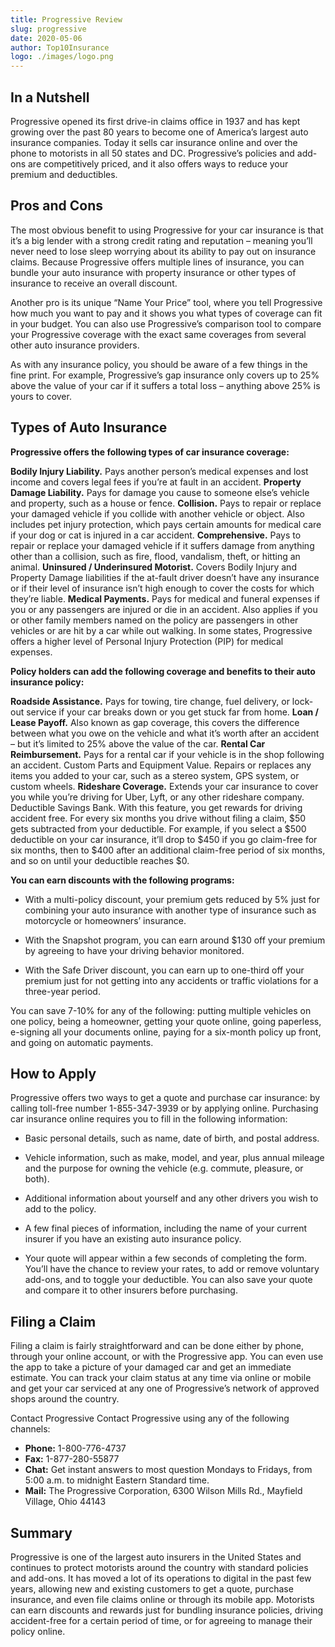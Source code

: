 ```yaml
---
title: Progressive Review
slug: progressive
date: 2020-05-06
author: Top10Insurance
logo: ./images/logo.png
---
```


## In a Nutshell

Progressive opened its first drive-in claims office in 1937 and has kept growing over the past 80 years to become one of America’s largest auto insurance companies. Today it sells car insurance online and over the phone to motorists in all 50 states and DC. Progressive’s policies and add-ons are competitively priced, and it also offers ways to reduce your premium and deductibles.

## Pros and Cons

The most obvious benefit to using Progressive for your car insurance is that it’s a big lender with a strong credit rating and reputation – meaning you’ll never need to lose sleep worrying about its ability to pay out on insurance claims. Because Progressive offers multiple lines of insurance, you can bundle your auto insurance with property insurance or other types of insurance to receive an overall discount.

Another pro is its unique “Name Your Price” tool, where you tell Progressive how much you want to pay and it shows you what types of coverage can fit in your budget. You can also use Progressive’s comparison tool to compare your Progressive coverage with the exact same coverages from several other auto insurance providers.

As with any insurance policy, you should be aware of a few things in the fine print. For example, Progressive’s gap insurance only covers up to 25% above the value of your car if it suffers a total loss – anything above 25% is yours to cover.

## Types of Auto Insurance

**Progressive offers the following types of car insurance coverage:**

**Bodily Injury Liability.** Pays another person’s medical expenses and lost income and covers legal fees if you’re at fault in an accident.
**Property Damage Liability.** Pays for damage you cause to someone else’s vehicle and property, such as a house or fence.
**Collision.** Pays to repair or replace your damaged vehicle if you collide with another vehicle or object. Also includes pet injury protection, which pays certain amounts for medical care if your dog or cat is injured in a car accident.
**Comprehensive.** Pays to repair or replace your damaged vehicle if it suffers damage from anything other than a collision, such as fire, flood, vandalism, theft, or hitting an animal.
**Uninsured / Underinsured Motorist.** Covers Bodily Injury and Property Damage liabilities if the at-fault driver doesn’t have any insurance or if their level of insurance isn’t high enough to cover the costs for which they’re liable.
**Medical Payments.** Pays for medical and funeral expenses if you or any passengers are injured or die in an accident. Also applies if you or other family members named on the policy are passengers in other vehicles or are hit by a car while out walking. In some states, Progressive offers a higher level of Personal Injury Protection (PIP) for medical expenses.

**Policy holders can add the following coverage and benefits to their auto insurance policy:**

**Roadside Assistance.** Pays for towing, tire change, fuel delivery, or lock-out service if your car breaks down or you get stuck far from home.
**Loan / Lease Payoff.** Also known as gap coverage, this covers the difference between what you owe on the vehicle and what it’s worth after an accident – but it’s limited to 25% above the value of the car.
**Rental Car Reimbursement.** Pays for a rental car if your vehicle is in the shop following an accident.
Custom Parts and Equipment Value. Repairs or replaces any items you added to your car, such as a stereo system, GPS system, or custom wheels.
**Rideshare Coverage.** Extends your car insurance to cover you while you’re driving for Uber, Lyft, or any other rideshare company.
Deductible Savings Bank. With this feature, you get rewards for driving accident free. For every six months you drive without filing a claim, $50 gets subtracted from your deductible. For example, if you select a $500 deductible on your car insurance, it’ll drop to $450 if you go claim-free for six months, then to $400 after an additional claim-free period of six months, and so on until your deductible reaches \$0.

**You can earn discounts with the following programs:**

- With a multi-policy discount, your premium gets reduced by 5% just for combining your auto insurance with another type of insurance such as motorcycle or homeowners’ insurance.

- With the Snapshot program, you can earn around \$130 off your premium by agreeing to have your driving behavior monitored.

- With the Safe Driver discount, you can earn up to one-third off your premium just for not getting into any accidents or traffic violations for a three-year period.

You can save 7-10% for any of the following: putting multiple vehicles on one policy, being a homeowner, getting your quote online, going paperless, e-signing all your documents online, paying for a six-month policy up front, and going on automatic payments.

## How to Apply

Progressive offers two ways to get a quote and purchase car insurance: by calling toll-free number 1-855-347-3939 or by applying online. Purchasing car insurance online requires you to fill in the following information:

- Basic personal details, such as name, date of birth, and postal address.

- Vehicle information, such as make, model, and year, plus annual mileage and the purpose for owning the vehicle (e.g. commute, pleasure, or both).

- Additional information about yourself and any other drivers you wish to add to the policy.

- A few final pieces of information, including the name of your current insurer if you have an existing auto insurance policy.

- Your quote will appear within a few seconds of completing the form. You’ll have the chance to review your rates, to add or remove voluntary add-ons, and to toggle your deductible. You can also save your quote and compare it to other insurers before purchasing.

## Filing a Claim

Filing a claim is fairly straightforward and can be done either by phone, through your online account, or with the Progressive app. You can even use the app to take a picture of your damaged car and get an immediate estimate. You can track your claim status at any time via online or mobile and get your car serviced at any one of Progressive’s network of approved shops around the country.

Contact Progressive
Contact Progressive using any of the following channels:

- **Phone:** 1-800-776-4737
- **Fax:** 1-877-280-55877
- **Chat:** Get instant answers to most question Mondays to Fridays, from 5:00 a.m. to midnight Eastern Standard time.
- **Mail:** The Progressive Corporation, 6300 Wilson Mills Rd., Mayfield Village, Ohio 44143

## Summary

Progressive is one of the largest auto insurers in the United States and continues to protect motorists around the country with standard policies and add-ons. It has moved a lot of its operations to digital in the past few years, allowing new and existing customers to get a quote, purchase insurance, and even file claims online or through its mobile app. Motorists can earn discounts and rewards just for bundling insurance policies, driving accident-free for a certain period of time, or for agreeing to manage their policy online.
